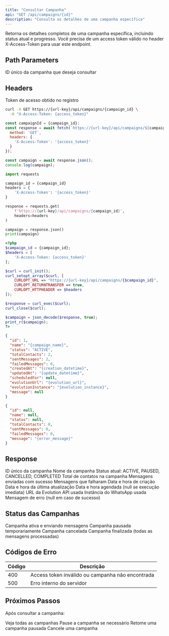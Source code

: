 ```yaml
---
title: "Consultar Campanha"
api: "GET /api/campaigns/{id}"
description: "Consulta os detalhes de uma campanha específica"
---
```


<Tip>
Retorna os detalhes completos de uma campanha específica, incluindo status atual e progresso.
</Tip>

<Warning>
Você precisa de um access token válido no header X-Access-Token para usar este endpoint.
</Warning>

## Path Parameters

<ParamField path="id" type="number" required>
  ID único da campanha que deseja consultar
</ParamField>

## Headers

<ParamField header="X-Access-Token" type="string" required>
  Token de acesso obtido no registro
</ParamField>

<RequestExample>

```bash cURL
curl -X GET https://{url-key}/api/campaigns/{campaign_id} \
  -H "X-Access-Token: {access_token}"
```

```javascript JavaScript
const campaignId = {campaign_id};
const response = await fetch(`https://{url-key}/api/campaigns/${campaignId}`, {
  method: 'GET',
  headers: {
    'X-Access-Token': '{access_token}'
  }
});

const campaign = await response.json();
console.log(campaign);
```

```python Python
import requests

campaign_id = {campaign_id}
headers = {
    'X-Access-Token': '{access_token}'
}

response = requests.get(
    f'https://{url-key}/api/campaigns/{campaign_id}',
    headers=headers
)

campaign = response.json()
print(campaign)
```

```php PHP
<?php
$campaign_id = {campaign_id};
$headers = [
    'X-Access-Token: {access_token}'
];

$curl = curl_init();
curl_setopt_array($curl, [
    CURLOPT_URL => "https://{url-key}/api/campaigns/{$campaign_id}",
    CURLOPT_RETURNTRANSFER => true,
    CURLOPT_HTTPHEADER => $headers
]);

$response = curl_exec($curl);
curl_close($curl);

$campaign = json_decode($response, true);
print_r($campaign);
?>
```

</RequestExample>

<ResponseExample>

```json Sucesso (200 OK)
{
  "id": 1,
  "name": "{campaign_name}",
  "status": "ACTIVE",
  "totalContacts": 2,
  "sentMessages": 2,
  "failedMessages": 0,
  "createdAt": "{creation_datetime}",
  "updatedAt": "{update_datetime}",
  "scheduledFor": null,
  "evolutionUrl": "{evolution_url}",
  "evolutionInstance": "{evolution_instance}",
  "message": null
}
```

```json Erro (400 Bad Request)
{
  "id": null,
  "name": null,
  "status": null,
  "totalContacts": 0,
  "sentMessages": 0,
  "failedMessages": 0,
  "message": "{error_message}"
}
```

</ResponseExample>

## Response

<ResponseField name="id" type="number">
  ID único da campanha
</ResponseField>

<ResponseField name="name" type="string">
  Nome da campanha
</ResponseField>

<ResponseField name="status" type="string">
  Status atual: ACTIVE, PAUSED, CANCELLED, COMPLETED
</ResponseField>

<ResponseField name="totalContacts" type="number">
  Total de contatos na campanha
</ResponseField>

<ResponseField name="sentMessages" type="number">
  Mensagens enviadas com sucesso
</ResponseField>

<ResponseField name="failedMessages" type="number">
  Mensagens que falharam
</ResponseField>

<ResponseField name="createdAt" type="datetime">
  Data e hora de criação
</ResponseField>

<ResponseField name="updatedAt" type="datetime">
  Data e hora da última atualização
</ResponseField>

<ResponseField name="scheduledFor" type="datetime">
  Data e hora agendada (null se execução imediata)
</ResponseField>

<ResponseField name="evolutionUrl" type="string">
  URL da Evolution API usada
</ResponseField>

<ResponseField name="evolutionInstance" type="string">
  Instância do WhatsApp usada
</ResponseField>

<ResponseField name="message" type="string">
  Mensagem de erro (null em caso de sucesso)
</ResponseField>

## Status das Campanhas

<CardGroup cols={2}>
  <Card title="ACTIVE" icon="play" color="#16a34a">
    Campanha ativa e enviando mensagens
  </Card>
  <Card title="PAUSED" icon="pause" color="#eab308">
    Campanha pausada temporariamente
  </Card>
  <Card title="CANCELLED" icon="stop" color="#dc2626">
    Campanha cancelada
  </Card>
  <Card title="COMPLETED" icon="check" color="#6366f1">
    Campanha finalizada (todas as mensagens processadas)
  </Card>
</CardGroup>

## Códigos de Erro

| Código | Descrição |
|--------|-----------|
| 400 | Access token inválido ou campanha não encontrada |
| 500 | Erro interno do servidor |

## Próximos Passos

Após consultar a campanha:

<CardGroup cols={2}>
  <Card title="Listar Campanhas" icon="list" href="/api-reference/campaigns/list">
    Veja todas as campanhas
  </Card>
  <Card title="Pausar Campanha" icon="pause" href="/api-reference/campaigns/pause">
    Pause a campanha se necessário
  </Card>
  <Card title="Retomar Campanha" icon="play" href="/api-reference/campaigns/resume">
    Retome uma campanha pausada
  </Card>
  <Card title="Cancelar Campanha" icon="stop" href="/api-reference/campaigns/cancel">
    Cancele uma campanha
  </Card>
</CardGroup>